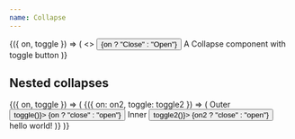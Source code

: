 ```yaml
---
name: Collapse
---
```


<Playground title="Toggle">
  <Toggler>
    {({ on, toggle }) => (
      <>
        <Button onClick={toggle}>{on ? "Close" : "Open"}</Button>
        <Collapse open={on}>
          <BorderBox my={2}>A Collapse component with toggle button</BorderBox>
        </Collapse>
      </>
    )}
  </Toggler>
</Playground>

## Nested collapses

<Playground>
  <Toggler initial={true}>
    {({ on, toggle }) => (
      <Toggler initial={true}>
        {({ on: on2, toggle: toggle2 }) => (
          <BorderBox position="relative" flexDirection="column">
            <Flex justifyContent="space-between">
              <Serif size="3">Outer</Serif>
              <Button size="small" onClick={() => toggle()}>
                {on ? "close" : "open"}
              </Button>
            </Flex>
            <Collapse open={on}>
              <BorderBox position="relative" flexDirection="column" mt={2}>
                <Flex justifyContent="space-between">
                  <Serif size="3">Inner</Serif>
                  <Button size="small" onClick={() => toggle2()}>
                    {on2 ? "close" : "open"}
                  </Button>
                </Flex>
                <Collapse open={on2}>
                  <BorderBox mt={2}>
                    <Sans size="2"> hello world! </Sans>
                  </BorderBox>
                </Collapse>
              </BorderBox>
            </Collapse>
          </BorderBox>
        )}
      </Toggler>
    )}
  </Toggler>
</Playground>
